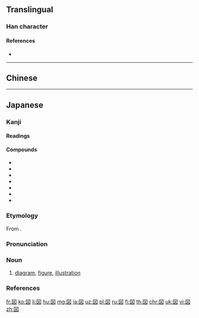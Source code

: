 {{also|圖}}
{{character info/new}}

==Translingual==
{{Han simplified forms|圖|図|图}}

===Han character===
{{Han char|rn=31|rad=囗|as=04|sn=7|four=|canj=WYK|ids=}}

====References====
* {{Han ref|kx=0217.251|dkj=04734|dj=0445.130|hdz=10716.021|uh=56F3|ud=22259}}

----

==Chinese==
{{zh-see|圖|v}}

----

==Japanese==

===Kanji===
{{ja-kanji|grade=2|rs=囗04|style=s|kyu=圖}}

====Readings====
{{ja-readings
|goon=[[ず]] (zu) < [[づ]] (du)
|kanon=[[と]] (to)
|kun=[[はかる]] (hakaru)}}

====Compounds====
{{der-top|Compounds}}
* {{ja-r|図書|としょ}}
* {{ja-r|地図|ちず}}
* {{ja-r|図会|ずえ}}
* {{ja-r|図画|ずが}}
* {{ja-r|図形|ずけい}}
* {{ja-r|図表|ずひょう}}
* {{ja-r|合図|あいず}}
{{der-bottom}}

===Etymology===
{{ja-kanjitab|ず|yomi=o}}
From {{etyl|ltc|ja|sort=す'}} {{m|zh|圖|tr=du}}.

===Pronunciation===
{{ja-pron|yomi=goon|ず|acc=0|acc_ref=DJR,NHK}}

===Noun===
{{ja-noun|kyu=圖|ず|hhira=づ}}

# [[diagram]], [[figure]], [[illustration]]

===References===
<references/>

[[fr:図]]
[[ko:図]]
[[li:図]]
[[hu:図]]
[[mg:図]]
[[ja:図]]
[[uz:図]]
[[pl:図]]
[[ru:図]]
[[fi:図]]
[[th:図]]
[[chr:図]]
[[uk:図]]
[[vi:図]]
[[zh:図]]